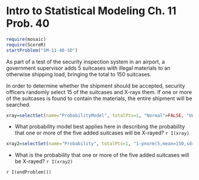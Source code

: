 Intro to Statistical Modeling Ch. 11 Prob. 40
========================================================
```r
require(mosaic)
require(ScoreR)
startProblem("SM-11-40-SD")
```

As part of a test of the security inspection system in an airport, a government supervisor adds 5 suitcases with illegal materials to an otherwise shipping load, bringing the total to 150 suitcases.

In order to determine whether the shipment should be accepted, security officers randomly select 15 of the suitcases and X-rays them.  If one or more of the suitcases is found to contain the materials, the entire shipment will be searched.

```r
xray=selectSet(name="ProbabilityModel", totalPts=1, "Normal"=FALSE, "Uniform"=FALSE, "Binomial"=TRUE, "Poisson"=FALSE, "Exponential"=FALSE)
```

* What probability model best applies here in describing the probability that one or more of the five added suitcases will be X-rayed? `r I(xray)`

```r
xray2=selectSet(name="Probability", totalPts=1, "1-pnorm(5,mean=150,sd=15)"=FALSE, "1-pnorm(15,mean=150,sd=5)"=FALSE, "1-punif(5,min=0, max=150)"=FALSE, "1-punif(15,min=0, max=150)"=FALSE, "1-pbinom(0,size=15,prob=5/150)"=TRUE, "1-ppois(0,45/150)"=FALSE, "1-ppois(0,5/150)"=FALSE, "Not enough information to tell."=FALSE)
```
* What is the probability that one or more of the five added suitcases
will be X-rayed? `r I(xray2)`

`r I(endProblem())`